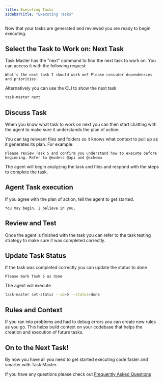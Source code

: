 ```yaml
---
title: Executing Tasks
sidebarTitle: "Executing Tasks"
---
```


Now that your tasks are generated and reviewed you are ready to begin executing.

## Select the Task to Work on: Next Task

Task Master has the "next" command to find the next task to work on. You can access it with the following request:
```
What's the next task I should work on? Please consider dependencies and priorities.
```
Alternatively you can use the CLI to show the next task
```bash
task-master next
```

## Discuss Task
When you know what task to work on next you can then start chatting with the agent to make sure it understands the plan of action.

You can tag relevant files and folders so it knows what context to pull up as it generates its plan. For example:
```
Please review Task 5 and confirm you understand how to execute before beginning. Refer to @models @api and @schema 
```
The agent will begin analyzing the task and files and respond with the steps to complete the task. 

## Agent Task execution

If you agree with the plan of action, tell the agent to get started.
```
You may begin. I believe in you.
```

## Review and Test

Once the agent is finished with the task you can refer to the task testing strategy to make sure it was completed correctly.

## Update Task Status

If the task was completed correctly you can update the status to done

```
Please mark Task 5 as done
```
The agent will execute
```bash
task-master set-status --id=5 --status=done
```

## Rules and Context

If you ran into problems and had to debug errors you can create new rules as you go. This helps build context on your codebase that helps the creation and execution of future tasks.

## On to the Next Task!

By now you have all you need to get started executing code faster and smarter with Task Master.

If you have any questions please check out [Frequently Asked Questions](/docs/getting-started/faq)
